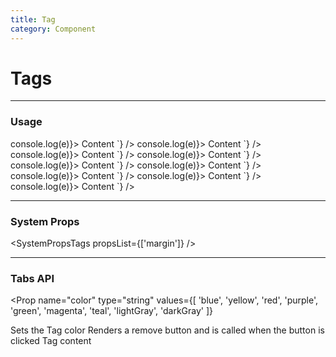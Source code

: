 ```yaml
---
title: Tag
category: Component
---
```



# Tags

---

### Usage

<LiveCode>
  <LiveCode.Content
    title="Default Light Gray"
    code={`
      <Tag onRemove={(e) => console.log(e)}>
        Content
      </Tag>
    `}
  />
  <LiveCode.Content
    title="Dark Gray"
    code={`
      <Tag color="darkGray" onRemove={(e) => console.log(e)}>
        Content
      </Tag>
    `}
  />
  <LiveCode.Content
    title="Blue"
    code={`
      <Tag color="blue" onRemove={(e) => console.log(e)}>
        Content
      </Tag>
    `}
  />
  <LiveCode.Content
    title="Yellow"
    code={`
      <Tag color="yellow" onRemove={(e) => console.log(e)}>
        Content
      </Tag>
    `}
  />
  <LiveCode.Content
    title="Red"
    code={`
      <Tag color="red" onRemove={(e) => console.log(e)}>
        Content
      </Tag>
    `}
  />
  <LiveCode.Content
    title="Purple"
    code={`
      <Tag color="purple" onRemove={(e) => console.log(e)}>
        Content
      </Tag>
    `}
  />
  <LiveCode.Content
    title="Green"
    code={`
      <Tag color="green" onRemove={(e) => console.log(e)}>
        Content
      </Tag>
    `}
  />
  <LiveCode.Content
    title="Teal"
    code={`
      <Tag color="teal" onRemove={(e) => console.log(e)}>
        Content
      </Tag>
    `}
  />
  <LiveCode.Content
    title="Magenta"
    code={`
      <Tag color="magenta" onRemove={(e) => console.log(e)}>
        Content
      </Tag>
    `}
  />
</LiveCode>

---

### System Props

<SystemPropsTags propsList={['margin']} />

---

### Tabs API

<Prop
  name="color"
  type="string"
  values={[
    'blue',
    'yellow',
    'red',
    'purple',
    'green',
    'magenta',
    'teal',
    'lightGray',
    'darkGray'
  ]}
>
  Sets the Tag color
</Prop>
<Prop name="onRemove" type="function">
  Renders a remove button and is called when the button is clicked
</Prop>
<Prop name="children" type="React node">
  Tag content
</Prop>
